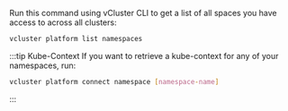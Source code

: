 Run this command using vCluster CLI to get a list of all spaces you have access to across all clusters:
```bash
vcluster platform list namespaces
```

:::tip Kube-Context
If you want to retrieve a kube-context for any of your namespaces, run:
```bash
vcluster platform connect namespace [namespace-name]
```
:::

